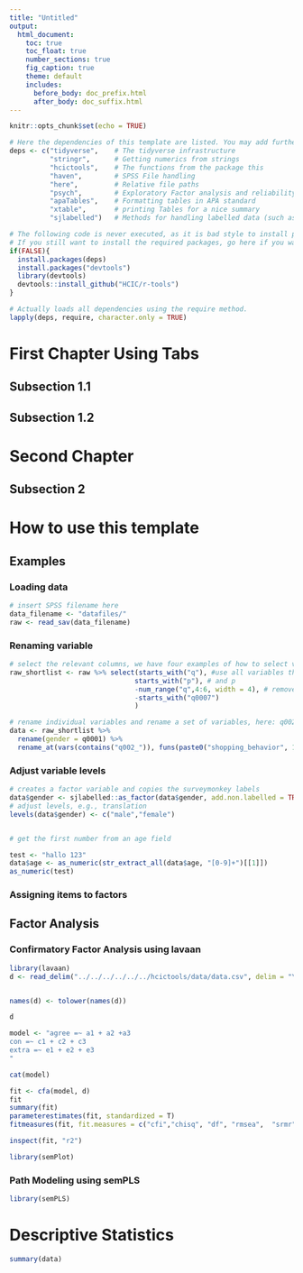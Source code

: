 ```yaml
---
title: "Untitled"
output: 
  html_document:
    toc: true
    toc_float: true
    number_sections: true
    fig_caption: true
    theme: default
    includes:
      before_body: doc_prefix.html
      after_body: doc_suffix.html
---
```


```r
knitr::opts_chunk$set(echo = TRUE)

# Here the dependencies of this template are listed. You may add further libraries here
deps <- c("tidyverse",    # The tidyverse infrastructure
          "stringr",      # Getting numerics from strings
          "hcictools",    # The functions from the package this
          "haven",        # SPSS File handling
          "here",         # Relative file paths
          "psych",        # Exploratory Factor analysis and reliability methods
          "apaTables",    # Formatting tables in APA standard
          "xtable",       # printing Tables for a nice summary
          "sjlabelled")   # Methods for handling labelled data (such as SPSS files)

# The following code is never executed, as it is bad style to install packages from code.
# If you still want to install the required packages, go here if you want to install the dependencies
if(FALSE){
  install.packages(deps)
  install.packages("devtools")
  library(devtools)
  devtools::install_github("HCIC/r-tools")
}

# Actually loads all dependencies using the require method.
lapply(deps, require, character.only = TRUE)
```

# First Chapter Using Tabs {.tabset .tabset-fade .tabset-pills}
## Subsection 1.1
## Subsection 1.2

# Second Chapter
## Subsection 2

# How to use this template

## Examples

### Loading data
```r
# insert SPSS filename here
data_filename <- "datafiles/" 
raw <- read_sav(data_filename)
```

### Renaming variable
```r

# select the relevant columns, we have four examples of how to select variables
raw_shortlist <- raw %>% select(starts_with("q"), #use all variables that start with q
                               starts_with("p"), # and p
                               -num_range("q",4:6, width = 4), # remove q0004 to q0006
                               -starts_with("q0007") 
                               )

# rename individual variables and rename a set of variables, here: q002_*****
data <- raw_shortlist %>% 
  rename(gender = q0001) %>%
  rename_at(vars(contains("q002_")), funs(paste0("shopping_behavior", 1:5)))
```

### Adjust variable levels
```r

# creates a factor variable and copies the surveymonkey labels
data$gender <- sjlabelled::as_factor(data$gender, add.non.labelled = TRUE)
# adjust levels, e.g., translation
levels(data$gender) <- c("male","female")


# get the first number from an age field 

test <- "hallo 123"
data$age <- as_numeric(str_extract_all(data$age, "[0-9]+")[[1]])
as_numeric(test)
```

### Assigning items to factors

## Factor Analysis

### Confirmatory Factor Analysis using lavaan
```r
library(lavaan)
d <- read_delim("../../../../../../hcictools/data/data.csv", delim = "\t")


names(d) <- tolower(names(d))

d

model <- "agree =~ a1 + a2 +a3
con =~ c1 + c2 + c3
extra =~ e1 + e2 + e3
"

cat(model)

fit <- cfa(model, d)
fit
summary(fit)
parameterestimates(fit, standardized = T)
fitmeasures(fit, fit.measures = c("cfi","chisq", "df", "rmsea",  "srmr"))

inspect(fit, "r2")

library(semPlot)
```

### Path Modeling using semPLS

```r
library(semPLS)


```






# Descriptive Statistics

```r
summary(data)


```















